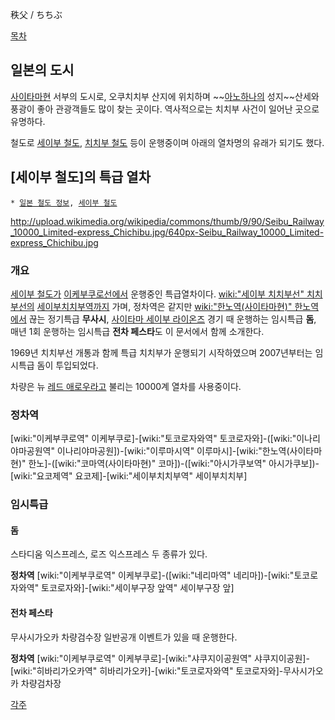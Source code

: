 秩父 / ちちぶ

[[목차]]
== 일본의 도시 ==
[[사이타마]]현 서부의 도시로, 오쿠치치부 산지에 위치하며 ~~[[아노하나]]의 성지~~산세와 풍광이 좋아 관광객들도 많이 찾는 곳이다. 역사적으로는 치치부 사건이 일어난 곳으로 유명하다.

철도로 [[세이부 철도]], [[치치부 철도]] 등이 운행중이며 아래의 열차명의 유래가 되기도 했다.

== [세이부 철도]의 특급 열차 ==
 * [[일본 철도 정보]], [[세이부 철도]]

http://upload.wikimedia.org/wikipedia/commons/thumb/9/90/Seibu_Railway_10000_Limited-express_Chichibu.jpg/640px-Seibu_Railway_10000_Limited-express_Chichibu.jpg

=== 개요 ===
[[세이부 철도]]가 [[이케부쿠로선]]에서 운행중인 특급열차이다. [[wiki:"세이부 치치부선" 치치부선]]의 [[세이부치치부역]]까지 가며, 정차역은 같지만 [[wiki:"한노역(사이타마현)" 한노역]]에서 끊는 정기특급 '''무사시''', [[사이타마 세이부 라이온즈]] 경기 때 운행하는 임시특급 '''돔''', 매년 1회 운행하는 임시특급 '''전차 페스타'''도 이 문서에서 함께 소개한다.

1969년 치치부선 개통과 함께 특급 치치부가 운행되기 시작하였으며 2007년부터는 임시특급 돔이 투입되었다.

차량은 뉴 [[레드 애로우]]라고 불리는 10000계 열차를 사용중이다.

=== 정차역 ===
[wiki:"이케부쿠로역" 이케부쿠로]-[wiki:"토코로자와역" 토코로자와]-([wiki:"이나리야마공원역" 이나리야마공원])-[wiki:"이루마시역" 이루마시]-[wiki:"한노역(사이타마현)" 한노]-([wiki:"코마역(사이타마현)" 코마])-([wiki:"아시가쿠보역" 아시가쿠보])-[wiki:"요코제역" 요코제]-[wiki:"세이부치치부역" 세이부치치부]

=== 임시특급 ===
==== 돔 ====
스타디움 익스프레스, 로즈 익스프레스 두 종류가 있다.

'''정차역'''
[wiki:"이케부쿠로역" 이케부쿠로]-([wiki:"네리마역" 네리마])-[wiki:"토코로자와역" 토코로자와]-[wiki:"세이부구장 앞역" 세이부구장 앞]

==== 전차 페스타 ====
무사시가오카 차량검수장 일반공개 이벤트가 있을 때 운행한다.

'''정차역'''
[wiki:"이케부쿠로역" 이케부쿠로]-[wiki:"샤쿠지이공원역" 샤쿠지이공원]-[wiki:"히바리가오카역" 히바리가오카]-[wiki:"토코로자와역" 토코로자와]-무사시가오카 차량검차장

[[각주]]
